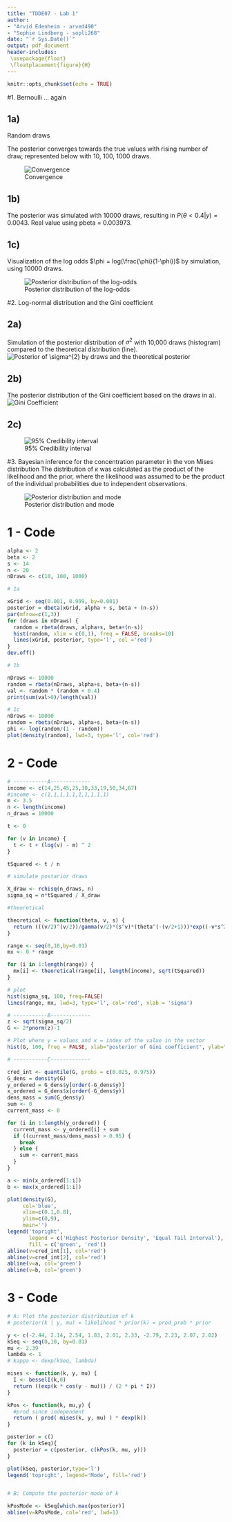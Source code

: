 ```yaml
---
title: "TDDE07 - Lab 1"
author:
- "Arvid Edenheim - arved490"
- "Sophie Lindberg - sopli268"
date: "`r Sys.Date()`"
output: pdf_document
header-includes:
 \usepackage{float}
 \floatplacement{figure}{H}
---
```


```r
knitr::opts_chunk$set(echo = TRUE)
```

\newpage

#1. Bernoulli ... again

## 1a)
Random draws 

The posterior converges towards the true values with rising number of draw, represented below with 10, 100, 1000 draws.

![Convergence](assets/lab_1_1_a.png)

## 1b)

The posterior was simulated with 10000 draws, resulting in $P(\theta < 0.4 | y) = 0.0043$. Real value using pbeta = 0.003973.

## 1c)
Visualization of the log odds $\phi = log(\frac{\phi}{1-\phi})$ by simulation, using 10000 draws.

![Posterior distribution of the log-odds](assets/lab_1_1_c.png)

\newpage

#2. Log-normal distribution and the Gini coefficient

## 2a)

Simulation of the posterior distribution of $\sigma^{2}$ with 10,000 draws (histogram) compared to the theoretical distribution (line).
![Posterior of $\sigma^{2}$ by draws and the theoretical posterior](assets/lab_1_2_a.png)

## 2b)

The posterior distribution of the Gini coefficient based on the draws in a).
![Gini Coefficient](assets/lab_1_2_b.png)

## 2c)

![95% Credibility interval](assets/lab_1_2_c.png)

\newpage

#3. Bayesian inference for the concentration parameter in the von Mises distribution
The distribution of $\kappa$ was calculated as the product of the likelihood and the prior, where the likelihood was assumed to be the product of the individual probabilities due to independent observations.

![Posterior distribution and mode ](assets/lab_1_3_ab.png)

\newpage

# 1 - Code

```r
alpha <- 2
beta <- 2
s <- 14
n <- 20
nDraws <- c(10, 100, 1000)

# 1a

xGrid <- seq(0.001, 0.999, by=0.001)
posterior = dbeta(xGrid, alpha + s, beta + (n-s))
par(mfrow=c(1,3))
for (draws in nDraws) {
  random = rbeta(draws, alpha+s, beta+(n-s))
  hist(random, xlim = c(0,1), freq = FALSE, breaks=10)
  lines(xGrid, posterior, type='l', col ='red')
}
dev.off() 

# 1b

nDraws <- 10000
random = rbeta(nDraws, alpha+s, beta+(n-s))
val <- random * (random < 0.4)
print(sum(val>0)/length(val))

# 1c
nDraws <- 10000
random = rbeta(nDraws, alpha+s, beta+(n-s))
phi <- log(random/(1 - random))
plot(density(random), lwd=3, type='l', col='red')
```

\newpage

# 2 - Code
```r
# -----------A-------------
income <- c(14,25,45,25,30,33,19,50,34,67)
#income <- c(1,1,1,1,1,1,1,1,1,1)
m <- 3.5
n <- length(income)
n_draws = 10000

t <- 0

for (v in income) {
  t <- t + (log(v) - m) ^ 2
}

tSquared <- t / n

# simulate postarior draws

X_draw <- rchisq(n_draws, n)
sigma_sq = n*tSquared / X_draw

#theoretical

theoretical <- function(theta, v, s) {
  return (((v/2)^(v/2))/gamma(v/2)*(s^v)*(theta^(-(v/2+1)))*exp((-v*s^2)/(2*theta)))
}

range <- seq(0,10,by=0.01)
mx <- 0 * range

for (i in 1:length(range)) {
  mx[i] <- theoretical(range[i], length(income), sqrt(tSquared))
}

# plot
hist(sigma_sq, 100, freq=FALSE) 
lines(range, mx, lwd=3, type='l', col='red', xlab = 'sigma')

# -----------B-------------
z <- sqrt(sigma_sq/2)
G <- 2*pnorm(z)-1

# Plot where y = values and x = index of the value in the vector
hist(G, 100, freq = FALSE, xlab="posterior of Gini coefficient", ylab="")

# -----------C-------------  

cred_int <- quantile(G, probs = c(0.025, 0.975))
G_dens = density(G)
y_ordered = G_dens$y[order(-G_dens$y)]
x_ordered = G_dens$x[order(-G_dens$y)]
dens_mass = sum(G_dens$y)
sum <- 0
current_mass <- 0

for (i in 1:length(y_ordered)) {
  current_mass <- y_ordered[i] + sum
  if ((current_mass/dens_mass) > 0.95) {
    break
  } else {
    sum <- current_mass
  }
}

a <- min(x_ordered[1:i])
b <- max(x_ordered[1:i])

plot(density(G), 
     col='blue', 
     xlim=c(0.1,0.8), 
     ylim=c(0,9),
     main='')
legend('topright',
       legend = c('Highest Posterior Density', 'Equal Tail Interval'),
       fill = c('green', 'red'))
abline(v=cred_int[1], col='red')
abline(v=cred_int[2], col='red')
abline(v=a, col='green')
abline(v=b, col='green')
```

\newpage

# 3 - Code
```r

# A: Plot the posterior distribution of k
# posterior(k | y, mu) = likelihood * prior(k) = prod_prob * prior

y <- c(-2.44, 2.14, 2.54, 1.83, 2.01, 2.33, -2.79, 2.23, 2.07, 2.02)
kSeq <- seq(0,10, by=0.01)
mu <- 2.39
lambda <- 1
# kappa <- dexp(kSeq, lambda)

mises <- function(k, y, mu) {
  I <- besselI(k,0)
  return ((exp(k * cos(y - mu))) / (2 * pi * I))
}

kPos <- function(k, mu,y) {
  #prod since independent
  return ( prod( mises(k, y, mu) ) * dexp(k))
}

posterior = c()
for (k in kSeq){
  posterior = c(posterior, c(kPos(k, mu, y)))
}

plot(kSeq, posterior,type='l')
legend('topright', legend='Mode', fill='red')


# B: Compute the posterior mode of k

kPosMode <- kSeq[which.max(posterior)]
abline(v=kPosMode, col='red', lwd=1)
```